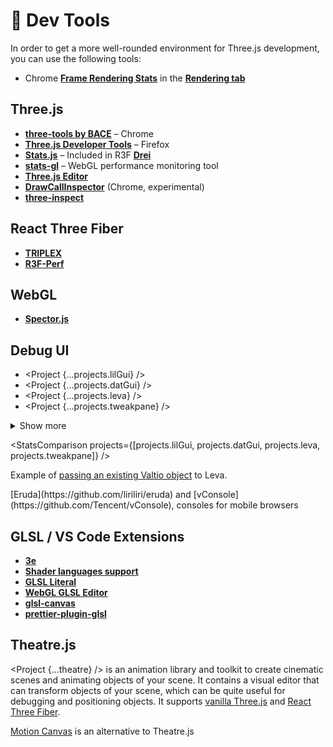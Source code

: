 
# 🧰 Dev Tools

In order to get a more well-rounded environment for Three.js development, you can use the following tools:

- Chrome [**Frame Rendering Stats**](https://developer.chrome.com/docs/devtools/rendering/performance/) in the [**Rendering tab**](https://developer.chrome.com/docs/devtools/rendering/#open-rendering)

## Three.js

- [**three-tools by BACE**](https://github.com/oslabs-beta/BACE) – Chrome
- [**Three.js Developer Tools**](https://addons.mozilla.org/en-US/firefox/addon/three-js-developer-tools/) – Firefox
- [**Stats.js**](https://github.com/mrdoob/stats.js/) – Included in R3F [**Drei**](https://github.com/pmndrs/drei#stats)
- [**stats-gl**](https://github.com/RenaudRohlinger/stats-gl) – WebGL performance monitoring tool
- [**Three.js Editor**](https://threejs.org/editor/)
- [**DrawCallInspector**](https://github.com/Fyrestar/THREE.DrawCallInspector) (Chrome, experimental)
- [**three-inspect**](https://github.com/michealparks/three-inspect)

## React Three Fiber

- [**TRIPLEX**](https://triplex.dev/)
- [**R3F-Perf**](https://github.com/utsuboco/r3f-perf)

## WebGL

- [**Spector.js**](https://spector.babylonjs.com/)

## Debug UI

- <Project {...projects.lilGui} />
- <Project {...projects.datGui} />
- <Project {...projects.leva} />
- <Project {...projects.tweakpane} />
<details className="more-tools">
<summary>Show more</summary>
- <Project {...projects.uil} />
- <Project {...projects.guify} />
- <Project {...projects.reactDatGui} />
- <Project {...projects.controlPanel} />
- <Project {...projects.oui} />
- <Project {...projects.controlKit} />
</details>

<StatsComparison projects={[projects.lilGui, projects.datGui, projects.leva, projects.tweakpane]} />

Example of [passing an existing Valtio object](https://twitter.com/BrianBreiholz/status/1624365863515070466) to Leva.

<Todo>
  [Eruda](https://github.com/liriliri/eruda) and [vConsole](https://github.com/Tencent/vConsole),
  consoles for mobile browsers
</Todo>

## GLSL / VS Code Extensions

- [**3e**](https://marketplace.visualstudio.com/items?itemName=degreat.3e)
- [**Shader languages support**](https://marketplace.visualstudio.com/items?itemName=slevesque.shader)
- [**GLSL Literal**](https://marketplace.visualstudio.com/items?itemName=boyswan.glsl-literal)
- [**WebGL GLSL Editor**](https://marketplace.visualstudio.com/items?itemName=raczzalan.webgl-glsl-editor)
- [**glsl-canvas**](https://marketplace.visualstudio.com/items?itemName=circledev.glsl-canvas)
- [**prettier-plugin-glsl**](https://github.com/NaridaL/glsl-language-toolkit/tree/main/packages/prettier-plugin-glsl)

## Theatre.js

<Project {...theatre} /> is an animation library and toolkit to create cinematic scenes and animating
objects of your scene. It contains a visual editor that can transform objects of your scene, which can
be quite useful for debugging and positioning objects. It supports [vanilla Three.js](https://www.theatrejs.com/docs/latest/getting-started/with-three-js)
and [React Three Fiber](https://www.theatrejs.com/docs/latest/getting-started/with-react-three-fiber).

<Todo>[Motion Canvas](https://motion-canvas.github.io/) is an alternative to Theatre.js</Todo>
